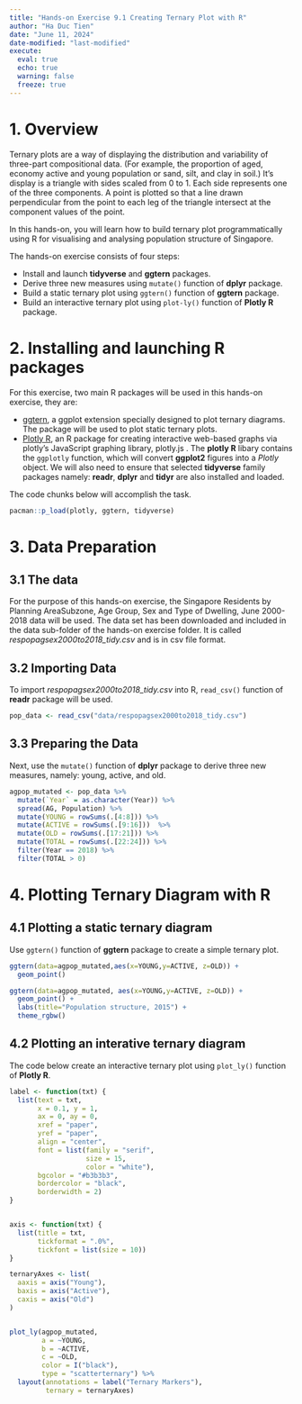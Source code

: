 ```yaml
---
title: "Hands-on Exercise 9.1 Creating Ternary Plot with R"
author: "Ha Duc Tien"
date: "June 11, 2024"
date-modified: "last-modified"
execute: 
  eval: true
  echo: true
  warning: false
  freeze: true
---
```


# 1. Overview

Ternary plots are a way of displaying the distribution and variability of three-part compositional data. (For example, the proportion of aged, economy active and young population or sand, silt, and clay in soil.) It’s display is a triangle with sides scaled from 0 to 1. Each side represents one of the three components. A point is plotted so that a line drawn perpendicular from the point to each leg of the triangle intersect at the component values of the point.

In this hands-on, you will learn how to build ternary plot programmatically using R for visualising and analysing population structure of Singapore.

The hands-on exercise consists of four steps:

-   Install and launch **tidyverse** and **ggtern** packages.
-   Derive three new measures using `mutate()` function of **dplyr** package.
-   Build a static ternary plot using `ggtern()` function of **ggtern** package.
-   Build an interactive ternary plot using `plot-ly()` function of **Plotly R** package.

# 2. Installing and launching R packages

For this exercise, two main R packages will be used in this hands-on exercise, they are:

-   [ggtern](http://www.ggtern.com/d/2.2.0/), a ggplot extension specially designed to plot ternary diagrams. The package will be used to plot static ternary plots.
-   [Plotly R](https://plotly.com/r/), an R package for creating interactive web-based graphs via plotly’s JavaScript graphing library, plotly.js . The **plotly R** libary contains the `ggplotly` function, which will convert **ggplot2** figures into a *Plotly* object.
We will also need to ensure that selected **tidyverse** family packages namely: **readr**, **dplyr** and **tidyr** are also installed and loaded.


The code chunks below will accomplish the task.

```r
pacman::p_load(plotly, ggtern, tidyverse)
```

# 3. Data Preparation

## 3.1 The data

For the purpose of this hands-on exercise, the Singapore Residents by Planning AreaSubzone, Age Group, Sex and Type of Dwelling, June 2000-2018 data will be used. The data set has been downloaded and included in the data sub-folder of the hands-on exercise folder. It is called *respopagsex2000to2018_tidy.csv* and is in csv file format.

## 3.2 Importing Data

To import *respopagsex2000to2018_tidy.csv* into R, `read_csv()` function of **readr** package will be used.

```r
pop_data <- read_csv("data/respopagsex2000to2018_tidy.csv") 
```

## 3.3 Preparing the Data

Next, use the `mutate()` function of **dplyr** package to derive three new measures, namely: young, active, and old.

```r
agpop_mutated <- pop_data %>%
  mutate(`Year` = as.character(Year)) %>%
  spread(AG, Population) %>%
  mutate(YOUNG = rowSums(.[4:8])) %>%
  mutate(ACTIVE = rowSums(.[9:16]))  %>%
  mutate(OLD = rowSums(.[17:21])) %>%
  mutate(TOTAL = rowSums(.[22:24])) %>%
  filter(Year == 2018) %>%
  filter(TOTAL > 0)
```

# 4. Plotting Ternary Diagram with R

## 4.1 Plotting a static ternary diagram

Use `ggtern()` function of **ggtern** package to create a simple ternary plot.

```r
ggtern(data=agpop_mutated,aes(x=YOUNG,y=ACTIVE, z=OLD)) +
  geom_point()
```


```r
ggtern(data=agpop_mutated, aes(x=YOUNG,y=ACTIVE, z=OLD)) +
  geom_point() +
  labs(title="Population structure, 2015") +
  theme_rgbw()
```

## 4.2 Plotting an interative ternary diagram

The code below create an interactive ternary plot using `plot_ly()` function of **Plotly R**.

```r
label <- function(txt) {
  list(text = txt,
       x = 0.1, y = 1,
       ax = 0, ay = 0,
       xref = "paper",
       yref = "paper",
       align = "center",
       font = list(family = "serif",
                   size = 15,
                   color = "white"),
       bgcolor = "#b3b3b3",
       bordercolor = "black",
       borderwidth = 2)
}


axis <- function(txt) {
  list(title = txt, 
       tickformat = ".0%", 
       tickfont = list(size = 10))
}

ternaryAxes <- list(
  aaxis = axis("Young"), 
  baxis = axis("Active"), 
  caxis = axis("Old")
)


plot_ly(agpop_mutated,
        a = ~YOUNG,
        b = ~ACTIVE,
        c = ~OLD,
        color = I("black"),
        type = "scatterternary") %>%
  layout(annotations = label("Ternary Markers"),
         ternary = ternaryAxes)
```

